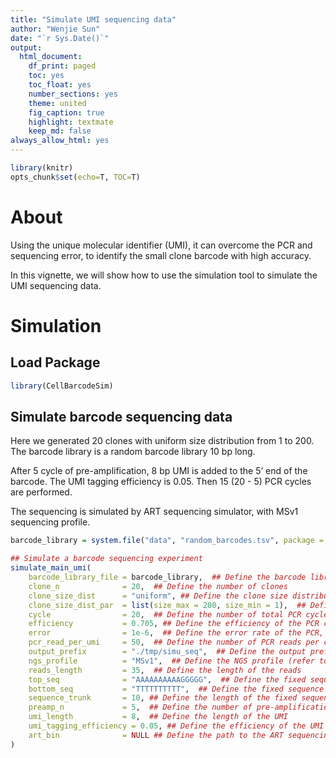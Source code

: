 ```yaml
---
title: "Simulate UMI sequencing data"
author: "Wenjie Sun"
date: "`r Sys.Date()`"
output:
  html_document:
    df_print: paged
    toc: yes
    toc_float: yes
    number_sections: yes
    theme: united 
    fig_caption: true
    highlight: textmate
    keep_md: false 
always_allow_html: yes
---
```


```r
library(knitr)
opts_chunk$set(echo=T, TOC=T)
```

# About

Using the unique molecular identifier (UMI), it can overcome the PCR and sequencing error, to identify the small clone barcode with high accuracy.

In this vignette, we will show how to use the simulation tool to simulate the UMI sequencing data.

# Simulation

## Load Package

```r
library(CellBarcodeSim)
```

## Simulate barcode sequencing data

Here we generated 20 clones with uniform size distribution from 1 to 200.
The barcode library is a random barcode library 10 bp long.

After 5 cycle of pre-amplification, 8 bp UMI is added to the 5' end of the barcode.
The UMI tagging efficiency is 0.05. Then 15 (20 - 5) PCR cycles are performed.

The sequencing is simulated by ART sequencing simulator, with MSv1 sequencing profile.

```r
barcode_library = system.file("data", "random_barcodes.tsv", package = "CellBarcodeSim")

## Simulate a barcode sequencing experiment
simulate_main_umi(
    barcode_library_file = barcode_library,  ## Define the barcode library
    clone_n              = 20,  ## Define the number of clones
    clone_size_dist      = "uniform", ## Define the clone size distribution
    clone_size_dist_par  = list(size_max = 200, size_min = 1),  ## Define the parameters of the clone size distribution
    cycle                = 20,  ## Define the number of total PCR cycles
    efficiency           = 0.705, ## Define the efficiency of the PCR cycle
    error                = 1e-6,  ## Define the error rate of the PCR, mutation per base per cycle
    pcr_read_per_umi     = 50,  ## Define the number of PCR reads per cell (clone_n)
    output_prefix        = "./tmp/simu_seq",  ## Define the output prefix
    ngs_profile          = "MSv1",  ## Define the NGS profile (refer to ART sequencing simulator manual)
    reads_length         = 35,  ## Define the length of the reads
    top_seq              = "AAAAAAAAAAGGGGG",  ## Define the fixed sequence at the 5' end of the reads to be added
    bottom_seq           = "TTTTTTTTTT",  ## Define the fixed sequence at the 3' end of the reads to be added
    sequence_trunk       = 10, ## Define the length of the fixed sequence to be added
    preamp_n             = 5,  ## Define the number of pre-amplification cycles
    umi_length           = 8,  ## Define the length of the UMI
    umi_tagging_efficiency = 0.05, ## Define the efficiency of the UMI tagging
    art_bin              = NULL ## Define the path to the ART sequencing simulator
)
```


